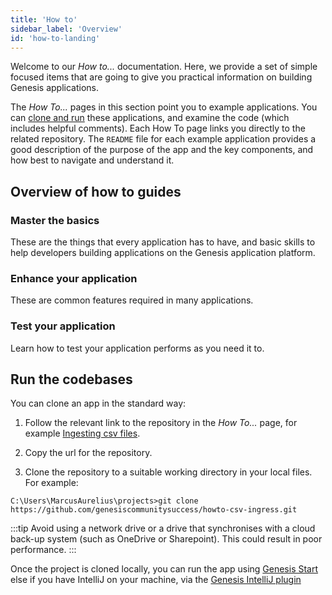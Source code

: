 ```yaml
---
title: 'How to'
sidebar_label: 'Overview'
id: 'how-to-landing'
---
```



Welcome to our *How to...* documentation. Here, we provide a set of simple focused items that are going to give you practical information on building Genesis applications. 

The *How To...* pages in this section point you to example applications.  You can [clone and run](#run-the-codebases) these applications, and examine the code (which includes helpful comments). Each How To page links you directly to the related repository. The `README` file for each example application provides a good description of the purpose of the app and the key components, and how best to navigate and understand it.

## Overview of how to guides

### Master the basics
These are the things that every application has to have, and basic skills to help developers building applications on the Genesis application platform.

<Grid container>
    <Grid item xs={12} md={6} sx={{padding: '1%'}}>
        <QuickCard heading="Create a simple front end" link="/how-to/ht-front-end-example/" text="See how to create a simple front end using Genesis components.">
        </QuickCard>
    </Grid>
    <Grid item xs={12} md={6} sx={{padding: '1%'}}>
        <QuickCard heading="Display joined data" link="/how-to/ht-join-expose/" text="Join tables to create views - useful ways of looking at data. Then create queries so that these can be displayed at the front end.">
        </QuickCard>
    </Grid>
    <Grid item xs={12} md={6} sx={{padding: '1%'}}>
        <QuickCard heading="Create a simple page" link="/how-to/ht-front-end-simple/" text="See how to create new pages and insert simple components.">
        </QuickCard>
    </Grid>
    <Grid item xs={12} md={6} sx={{padding: '1%'}}>
        <QuickCard heading="Get to grips with Kotlin" link="/how-to/ht-kotlin/" text="Simple practical examples to help you master Kotlin concepts.">
        </QuickCard>
    </Grid>
</Grid>

### Enhance your application
These are common features required in many applications.

<Grid container>
    <Grid item xs={12} md={6} sx={{padding: '1%'}}>
        <QuickCard heading="Authorize your data" link="/how-to/ht-auth/" text="Understand the principles of authorizing your users at every level.">
        </QuickCard>
    </Grid>
    <Grid item xs={12} md={6} sx={{padding: '1%'}}>
        <QuickCard heading="Audit changes to a table" link="/how-to/ht-audit/" text="Make any table in your database fully audited.">
        </QuickCard>
    </Grid>
    <Grid item xs={12} md={6} sx={{padding: '1%'}}>
        <QuickCard heading="Consume CSV files" link="/how-to/ht-ingest-csv/" text="Receive CSV files from an external source and update your database in the relevant way.">
        </QuickCard>
    </Grid>
    <Grid item xs={12} md={6} sx={{padding: '1%'}}>
        <QuickCard heading="Send emails with attachments" link="/how-to/ht-notify-email/" text="Send emails with attachments easily by utilizing the notify and alerts component.">
        </QuickCard>
    </Grid>
    <Grid item xs={12} md={6} sx={{padding: '1%'}}>
        <QuickCard heading="Consume a REST API" link="/how-to/ht-rest/" text="Consume data from a REST API into your application.">
        </QuickCard>
    </Grid>
     <Grid item xs={12} md={6} sx={{padding: '1%'}}>
        <QuickCard heading="Consume and publish JMS" link="/how-to/ht-jms/" text="Consume from and publish to JMS queues.">
        </QuickCard>
    </Grid>
    <Grid item xs={12} md={6} sx={{padding: '1%'}}>
        <QuickCard heading="Consume and publish Kafka" link="/how-to/ht-consume-kafka/" text="Connect to Kafka to consume from and publish to Kafka topics.">
        </QuickCard>
    </Grid>
    <Grid item xs={12} md={6} sx={{padding: '1%'}}>
        <QuickCard heading="Add Desktop Interoperability" link="/how-to/ht-fdc3/" text="Use the FDC3 standard for front-end interoperability; enable your users to click between your Genesis app and other front-end applications. ">
        </QuickCard>
    </Grid>
</Grid>

### Test your application

Learn how to test your application performs as you need it to.

<Grid container>
    <Grid item xs={12} md={6} sx={{padding: '1%'}}>
        <QuickCard heading="Prepare automated tests" link="/how-to/ht-prepare-test/" text="This page looks at the tools and the dependencies you can set up for testing.">
        </QuickCard>
    </Grid>
    <Grid item xs={12} md={6} sx={{padding: '1%'}}>
        <QuickCard heading="Unit test the front end" link="/how-to/ht-web-unit-test/" text="Learn how to create unit tests for the front end of your applications.">
        </QuickCard>
    </Grid>
    <Grid item xs={12} md={6} sx={{padding: '1%'}}>
        <QuickCard heading="Add end-to-end tests" link="/how-to/ht-web-e2e-test/" text="Write end-to-end tests to test a full-stack application.">
        </QuickCard>
    </Grid>
</Grid>



## Run the codebases

You can clone an app in the standard way:

1. Follow the relevant link to the repository in the *How To...* page, for example [Ingesting csv files](https://github.com/genesiscommunitysuccess/howto-csv-ingress/tree/main).

2. Copy the url for the repository.

3. Clone the repository to a suitable working directory in your local files. For example:

```
C:\Users\MarcusAurelius\projects>git clone https://github.com/genesiscommunitysuccess/howto-csv-ingress.git
```

:::tip
Avoid using a network drive or a drive that synchronises with a cloud back-up system (such as OneDrive or Sharepoint). This could result in poor performance.
:::

Once the project is cloned locally, you can run the app using [Genesis Start](/develop/development-environment/genesis-start/) else if you have IntelliJ on your machine, via the [Genesis IntelliJ plugin](/develop/development-environment/intellij-plugin/)



